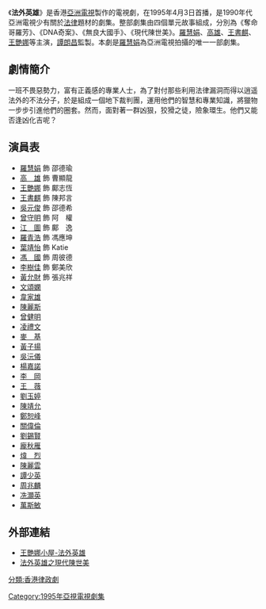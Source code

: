 {{亞視劇集 
| 中文劇名= 法外英雄
| 英文劇名= Lawless Court 
| 圖像= 
| 製作年份= 1995年
| aTV-11首播日期= 1995年4月3日
| aTV-11首播時間= 週一至週五 19:30-20:30
| 監製= [[譚朗昌|譚朗昌]]
| 編導= [[冼志偉|冼志偉]]、[[蔡德成|蔡德成]]、[[王偉仁|王偉仁]]、[[陳富華|陳富華]]
| 助理編導= [[周國雄|周國雄]]、[[陳玉輪|陳玉輪]]、[[葉德權|葉德權]]、[[張永豪|張永豪]]
| 編劇= [[蔡婷婷|蔡婷婷]]、[[方方土|方方土]]、[[陳健樑|陳健樑]]、[[周燕嫻|周燕嫻]]、[[冼少玲|冼少玲]]、[[曾嘉明|曾嘉明]]
| 製作統籌= [[陳國華_(電視劇導演)|陳國華]]
| 編審= [[蔡婷婷|蔡婷婷]]、[[方方土|方方土]]
| 集數= 20
| 主演= {{nowrap|[[羅慧娟|羅慧娟]]、[[高雄_(演員)|高　雄]]、[[王書麒|王書麒]]、[[王艷娜|王艷娜]]、<br/>[[文頌嫻|文頌嫻]]、[[韋家雄|韋家雄]]、[[吳元俊|吳元俊]]、[[羅青浩|羅青浩]]、<br/>[[陳麗斯|陳麗斯]]、[[江圖|江　圖]]、[[黃允財|黃允財]]、[[黃子揚|黃子揚]]}}
| 主題曲= 我對你欣賞
| 作曲= [[麥皓輪|麥皓輪]]、[[王路明|王路明]]、keith yip (兼編曲)
| 填詞= [[李敏|李敏]]
| 主唱= [[尹麗玉|尹麗玉]]
}}
《'''法外英雄'''》是香港[[亞洲電視|亞洲電視]]製作的電視劇，在1995年4月3日首播，是1990年代亞洲電視少有關於[[法律|法律]]題材的劇集。整部劇集由四個單元故事組成，分別為《奪命哥羅芳》、《DNA奇案》、《無良大國手》、《現代陳世美》。[[羅慧娟|羅慧娟]]、[[高雄_(演員)|高雄]]、[[王書麒|王書麒]]、[[王艷娜|王艷娜]]等主演，[[譚朗昌|譚朗昌]]監製。本劇是[[羅慧娟|羅慧娟]]為亞洲電視拍攝的唯一一部劇集。

== 劇情簡介 ==
一班不畏惡勢力，富有正義感的專業人士，為了對付那些利用法律漏洞而得以逍遥法外的不法分子，於是組成一個地下裁判團，運用他們的智慧和專業知識，將獵物一步步引進他們的圈套。然而，面對著一群凶狠，狡猾之徒，險象環生。他們又能否逢凶化吉呢？

== 演員表 ==
* [[羅慧娟|羅慧娟]] 飾 邵德瑜
* [[高雄_(演員)|高　雄]] 飾 曹顯龍
* [[王艷娜|王艷娜]] 飾 鄺志恆
* [[王書麒|王書麒]] 飾 陳邦言
* [[吳元俊|吳元俊]] 飾 邵德希
* [[曾守明|曾守明]] 飾 阿　權
* [[江圖|江　圖]] 飾 鄺　逸
* [[羅青浩|羅青浩]] 飾 馮應坤
* [[葉靖怡|葉靖怡]] 飾 Katie
* [[馮國|馮　國]] 飾 周彼德
* [[李樹佳|李樹佳]] 飾 鄭美欣
* [[黃允財|黃允財]] 飾 張兆祥
* [[文頌嫻|文頌嫻]]
* [[韋家雄|韋家雄]]
* [[陳麗斯|陳麗斯]]
* [[曾健明|曾健明]]
* [[凌禮文|凌禮文]]
* [[麥　基|麥　基]]
* [[黃子揚|黃子揚]]
* [[吳沅儀|吳沅儀]]
* [[楊嘉諾|楊嘉諾]]
* [[李岡|李　岡]]
* [[王薇|王　薇]]
* [[劉玉婷|劉玉婷]]
* [[陳靖允|陳靖允]]
* [[鄭恕峰|鄭恕峰]]
* [[關偉倫|關偉倫]]
* [[劉錫賢|劉錫賢]]
* [[龐秋雁|龐秋雁]]
* [[煒烈|煒　烈]]
* [[陳麗雲|陳麗雲]]
* [[譚少英|譚少英]]
* [[周兆麟|周兆麟]]
* [[冼灝英|冼灝英]]
* [[萬斯敏|萬斯敏]]

== 外部連結 ==
* [http://blog.sina.com.cn/s/blog_6cf392f90100p2uh.html  王艷娜小屋-法外英雄] {{Wayback|url=http://blog.sina.com.cn/s/blog_6cf392f90100p2uh.html |date=20190927105222 }}
* [https://web.archive.org/web/20131013052641/http://www.wongwanchoi.net/series/lawless.htm 法外英雄之現代陳世美]

[[Category:1995年亞視電視劇集|Category:1995年亞視電視劇集]]
[[分類:香港律政劇|分類:香港律政劇]]
